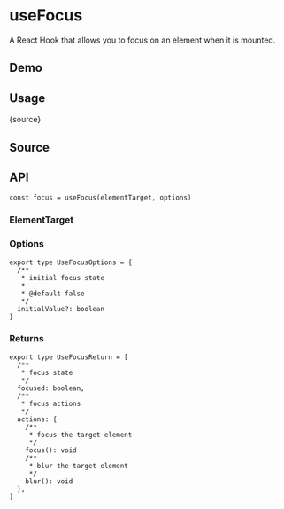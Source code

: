 # useFocus


<HooksType category="Element" />

A React Hook that allows you to focus on an element when it is mounted.

## Demo


<App />

## Usage


<RawCode>{source}</RawCode>

## Source


<Source />

## API

```tsx
const focus = useFocus(elementTarget, options)
```

### ElementTarget


<Tip type="target" />

### Options

```tsx
export type UseFocusOptions = {
  /**
   * initial focus state
   *
   * @default false
   */
  initialValue?: boolean
}
```

### Returns

```tsx
export type UseFocusReturn = [
  /**
   * focus state
   */
  focused: boolean,
  /**
   * focus actions
   */
  actions: {
    /**
     * focus the target element
     */
    focus(): void
    /**
     * blur the target element
     */
    blur(): void
  },
]
```
